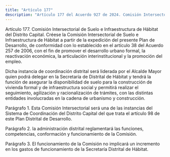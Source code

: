 ```yaml
---
title: "Artículo 177"
description: "Artículo 177 del Acuerdo 927 de 2024. Comisión Intersectorial de Suelo e Infraestructura de Hábitat del Distrito Capital."
---
```


Artículo 177. Comisión Intersectorial de Suelo e Infraestructura de Hábitat del Distrito Capital. Créese la Comisión Intersectorial de Suelo e Infraestructura de Hábitat a partir de la expedición del presente Plan de Desarrollo, de conformidad con lo establecido en el artículo 38 del Acuerdo 257 de 2006, con el fin de promover el desarrollo urbano formal, la reactivación económica, la articulación interinstitucional y la promoción del empleo.
 
Dicha instancia de coordinación distrital será liderada por el Alcalde Mayor quien podrá delegar en la Secretaría de Distrital de Hábitat y tendrá la función de asegurar la disponibilidad de suelo para la construcción de vivienda formal y de infraestructura social y permitirá realizar el seguimiento, agilización y racionalización de trámites, con las distintas entidades involucradas en la cadena de urbanismo y construcción.
 
Parágrafo 1. Esta Comisión Intersectorial será una de las instancias del Sistema de Coordinación del Distrito Capital del que trata el artículo 98 de este Plan Distrital de Desarrollo.
 
Parágrafo 2. la administración distrital reglamentará las funciones, competencias, conformación y funcionamiento de la Comisión.
 
Parágrafo 3. El funcionamiento de la Comisión no implicará un incremento en los gastos de funcionamiento de la Secretaría Distrital de Hábitat.